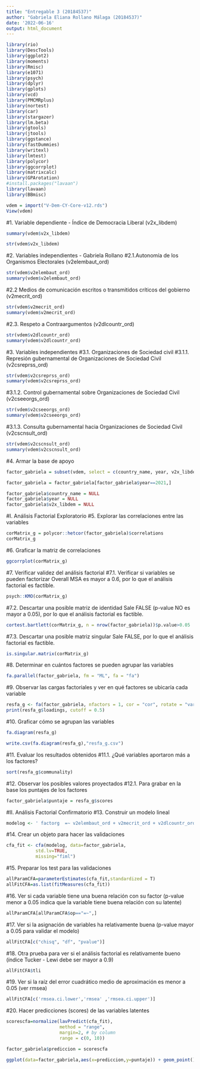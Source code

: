 ---
title: "Entregable 3 (20184537)"
author: "Gabriela Eliana Rollano Málaga (20184537)"
date: '2022-06-16'
output: html_document
---
```{r}
library(rio)
library(DescTools)
library(ggplot2)
library(moments)
library(Rmisc)
library(e1071)
library(psych)
library(dplyr)
library(gplots)
library(vcd)
library(PMCMRplus)
library(nortest)
library(car)
library(stargazer)
library(lm.beta)
library(gtools)
library(jtools)
library(ggstance)
library(fastDummies)
library(writexl)
library(lmtest)
library(polycor)
library(ggcorrplot)
library(matrixcalc)
library(GPArotation)
#install.packages("lavaan")
library(lavaan)
library(BBmisc)
```

```{r}
vdem = import("V-Dem-CY-Core-v12.rds")
View(vdem)
```


#1. Variable dependiente - Índice de Democracia Liberal (v2x_libdem)
```{r}
summary(vdem$v2x_libdem)
```

```{r}
str(vdem$v2x_libdem)
```

#2. Variables independientes - Gabriela Rollano
#2.1.Autonomía de los Organismos Electorales (v2elembaut_ord)
```{r}
str(vdem$v2elembaut_ord)
summary(vdem$v2elembaut_ord)
```

#2.2 Medios de comunicación escritos o transmitidos críticos del gobierno (v2mecrit_ord)
```{r}
str(vdem$v2mecrit_ord)
summary(vdem$v2mecrit_ord)
```

#2.3. Respeto a Contraargumentos (v2dlcountr_ord)
```{r}
str(vdem$v2dlcountr_ord)
summary(vdem$v2dlcountr_ord)
```

#3. Variables independientes 
#3.1. Organizaciones de Sociedad civil 
#3.1.1. Represión gubernamental de Organizaciones de Sociedad Civil (v2csreprss_ord)
```{r}
str(vdem$v2csreprss_ord)
summary(vdem$v2csreprss_ord)
```

#3.1.2. Control gubernamental sobre Organizaciones de Sociedad Civil (v2cseeorgs_ord)
```{r}
str(vdem$v2cseeorgs_ord)
summary(vdem$v2cseeorgs_ord)
```

#3.1.3. Consulta gubernamental hacia Organizaciones de Sociedad Civil (v2cscnsult_ord)
```{r}
str(vdem$v2cscnsult_ord)
summary(vdem$v2cscnsult_ord)
```

#4. Armar la base de apoyo
```{r}
factor_gabriela = subset(vdem, select = c(country_name, year, v2x_libdem, v2elembaut_ord, v2mecrit_ord, v2dlcountr_ord, v2csreprss_ord, v2cseeorgs_ord, v2cscnsult_ord))
```

```{r}
factor_gabriela = factor_gabriela[factor_gabriela$year==2021,]
```

```{r}
factor_gabriela$country_name = NULL
factor_gabriela$year = NULL
factor_gabriela$v2x_libdem = NULL
```

#I. Análisis Factorial Exploratorio
#5. Explorar las correlaciones entre las variables
```{r}
corMatrix_g = polycor::hetcor(factor_gabriela)$correlations
corMatrix_g
```

#6. Graficar la matriz de correlaciones
```{r}
ggcorrplot(corMatrix_g)
```


#7. Verificar validez del análisis factorial
#7.1. Verificar si variables se pueden factorizar 
Overall MSA es mayor a 0.6, por lo que el análisis factorial es factible.
```{r}
psych::KMO(corMatrix_g)
```
#7.2. Descartar una posible matriz de identidad
Sale FALSE (p-value NO es mayor a 0.05), por lo que el análisis factorial es factible.
```{r}
cortest.bartlett(corMatrix_g, n = nrow(factor_gabriela))$p.value>0.05
```
#7.3. Descartar una posible matriz singular
Sale FALSE, por lo que el análisis factorial es factible.
```{r}
is.singular.matrix(corMatrix_g)
```

#8. Determinar en cuántos factores se pueden agrupar las variables
```{r}
fa.parallel(factor_gabriela, fm = "ML", fa = "fa")
```

#9. Observar las cargas factoriales y ver en qué factores se ubicaría cada variable
```{r}
resfa_g <- fa(factor_gabriela, nfactors = 1, cor = "cor", rotate = "varimax", fm = "minres")
print(resfa_g$loadings, cutoff = 0.5)
```
#10. Graficar cómo se agrupan las variables
```{r}
fa.diagram(resfa_g)
```
```{r}
write.csv(fa.diagram(resfa_g),"resfa_g.csv")

```

#11. Evaluar los resultados obtenidos
#11.1. ¿Qué variables aportaron más a los factores?
```{r}
sort(resfa_g$communality)
```
#12. Observar los posibles valores proyectados
#12.1. Para grabar en la base los puntajes de los factores
```{r}
factor_gabriela$puntaje = resfa_g$scores
```

#II. Análisis Factorial Confirmatorio
#13. Construir un modelo lineal
```{r}
modelog <- ' factorg  =~ v2elembaut_ord + v2mecrit_ord + v2dlcountr_ord + v2csreprss_ord + v2cseeorgs_ord + v2cscnsult_ord'
```
#14. Crear un objeto para hacer las validaciones
```{r}
cfa_fit <- cfa(modelog, data=factor_gabriela, 
           std.lv=TRUE,  
           missing="fiml")
```
#15. Preparar los test para las validaciones
```{r}
allParamCFA=parameterEstimates(cfa_fit,standardized = T)
allFitCFA=as.list(fitMeasures(cfa_fit))
```
#16. Ver si cada variable tiene una buena relación con su factor (p-value menor a 0.05 indica que la variable tiene buena relación con su latente)
```{r}
allParamCFA[allParamCFA$op=="=~",]
```
#17. Ver si la asignación de variables ha relativamente buena (p-value mayor a 0.05 para validar el modelo)
```{r}
allFitCFA[c("chisq", "df", "pvalue")]
```
#18. Otra prueba para ver si el análisis factorial es relativamente bueno (índice Tucker - Lewi debe ser mayor a 0.9)
```{r}
allFitCFA$tli
```
#19. Ver si la raíz del error cuadrático medio de aproximación es menor a 0.05 (ver rmsea)
```{r}
allFitCFA[c('rmsea.ci.lower','rmsea' ,'rmsea.ci.upper')]
```
#20. Hacer predicciones (scores) de las variables latentes
```{r}
scorescfa=normalize(lavPredict(cfa_fit),
                    method = "range", 
                    margin=2, # by column
                    range = c(0, 10))
```
```{r}
factor_gabriela$prediccion = scorescfa
```
```{r}
ggplot(data=factor_gabriela,aes(x=prediccion,y=puntaje)) + geom_point() + theme_minimal()
```





